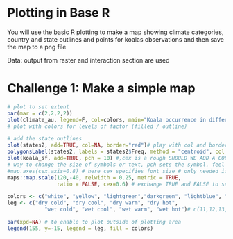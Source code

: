 # Plotting in Base R

You will use the basic R plotting to make a map showing climate categories, country and state outlines and points for koalas observations and then save the map to a png file

Data: output from raster and interaction section are used

# Challenge 1: Make a simple map
```r
# plot to set extent
par(mar = c(2,2,2,2))
plot(climate_au, legend=F, col=colors, main="Koala occurrence in different states and climates", key.pos = NULL)
# plot with colors for levels of factor (filled / outline)

# add the state outlines
plot(states2, add=TRUE, col=NA, border="red")# play with col and border!
polygonsLabel(states2, labels = states2$Freq, method = "centroid", col = "red")
plot(koala_sf, add=TRUE, pch = 10) #,cex is a rough SHOULD WE ADD A COLUMN FOR E.G. male/female to have them add color categories?
# way to change the size of symbols or text, pch sets the symbol, feel free to play around
#map.axes(cex.axis=0.8) # here cex specifies font size # only needed if not there yet
maps::map.scale(120,-40, relwidth = 0.25, metric = TRUE,
                ratio = FALSE, cex=0.6) # exchange TRUE and FALSE to see what they

colors <- c("white", "yellow", "lightgreen","darkgreen", "lightblue", "blue", "purple","red")
leg <- c("dry cold", "dry cool", "dry warm", "dry hot",
            "wet cold", "wet cool", "wet warm", "wet hot")# c(11,12,13,14,21,22,23,24)

par(xpd=NA) # to enable to plot outside of plotting area
legend(155, y=-15, legend = leg, fill = colors)

```



